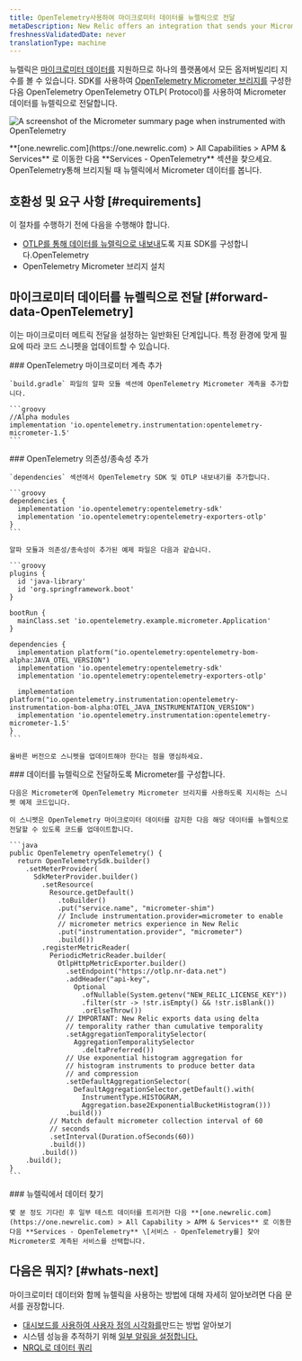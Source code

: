 ```yaml
---
title: OpenTelemetry사용하여 마이크로미터 데이터를 뉴렐릭으로 전달
metaDescription: New Relic offers an integration that sends your Micrometer telemetry data to your New Relic account.
freshnessValidatedDate: never
translationType: machine
---
```



뉴렐릭은 [마이크로미터 데이터를](https://micrometer.io/) 지원하므로 하나의 플랫폼에서 모든 옵저버빌리티 지수를 볼 수 있습니다. SDK를 사용하여 [OpenTelemetry Micrometer 브리지를](https://github.com/open-telemetry/opentelemetry-java-instrumentation/tree/main/instrumentation/micrometer/micrometer-1.5/library) 구성한 다음 OpenTelemetry OpenTelemetry OTLP( Protocol)를 사용하여 Micrometer 데이터를 뉴렐릭으로 전달합니다.

<img
  title="Micrometer bridged with OpenTelemetry in New Relic"
  alt="A screenshot of the Micrometer summary page when instrumented with OpenTelemetry"
  src={opentelemetryMicrometerWithOtel}
/>

<figcaption>
  **[one.newrelic.com](https://one.newrelic.com) > All Capabilities > APM & Services** 로 이동한 다음 **Services - OpenTelemetry** 섹션을 찾으세요. OpenTelemetry통해 브리지될 때 뉴렐릭에서 Micrometer 데이터를 봅니다.
</figcaption>

## 호환성 및 요구 사항 [#requirements]

이 절차를 수행하기 전에 다음을 수행해야 합니다.

* [OTLP를 통해 데이터를 뉴렐릭으로 내보내](/docs/more-integrations/open-source-telemetry-integrations/opentelemetry/opentelemetry-introduction/#how-it-works)도록 지표 SDK를 구성합니다.OpenTelemetry
* OpenTelemetry Micrometer 브리지 설치

## 마이크로미터 데이터를 뉴렐릭으로 전달 [#forward-data-OpenTelemetry]

이는 마이크로미터 메트릭 전달을 설정하는 일반화된 단계입니다. 특정 환경에 맞게 필요에 따라 코드 스니펫을 업데이트할 수 있습니다.

<Steps>
  <Step>
    ### OpenTelemetry 마이크로미터 계측 추가

    `build.gradle` 파일의 알파 모듈 섹션에 OpenTelemetry Micrometer 계측을 추가합니다.

    ```groovy
    //Alpha modules
    implementation 'io.opentelemetry.instrumentation:opentelemetry-micrometer-1.5'
    ```
  </Step>

  <Step>
    ### OpenTelemetry 의존성/종속성 추가

    `dependencies` 섹션에서 OpenTelemetry SDK 및 OTLP 내보내기를 추가합니다.

    ```groovy
    dependencies {
      implementation 'io.opentelemetry:opentelemetry-sdk'
      implementation 'io.opentelemetry:opentelemetry-exporters-otlp'
    }
    ```

    알파 모듈과 의존성/종속성이 추가된 예제 파일은 다음과 같습니다.

    ```groovy
    plugins {
      id 'java-library'
      id 'org.springframework.boot'
    }

    bootRun {
      mainClass.set 'io.opentelemetry.example.micrometer.Application'
    }

    dependencies {
      implementation platform("io.opentelemetry:opentelemetry-bom-alpha:JAVA_OTEL_VERSION")
      implementation 'io.opentelemetry:opentelemetry-sdk'
      implementation 'io.opentelemetry:opentelemetry-exporters-otlp'

      implementation platform("io.opentelemetry.instrumentation:opentelemetry-instrumentation-bom-alpha:OTEL_JAVA_INSTRUMENTATION_VERSION")
      implementation 'io.opentelemetry.instrumentation:opentelemetry-micrometer-1.5'
    }
    ```

    올바른 버전으로 스니펫을 업데이트해야 한다는 점을 명심하세요.
  </Step>

  <Step>
    ### 데이터를 뉴렐릭으로 전달하도록 Micrometer를 구성합니다.

    다음은 Micrometer에 OpenTelemetry Micrometer 브리지를 사용하도록 지시하는 스니펫 예제 코드입니다.

    이 스니펫은 OpenTelemetry 마이크로미터 데이터를 감지한 다음 해당 데이터를 뉴렐릭으로 전달할 수 있도록 코드를 업데이트합니다.

    ```java
    public OpenTelemetry openTelemetry() {
      return OpenTelemetrySdk.builder()
        .setMeterProvider(
          SdkMeterProvider.builder()
            .setResource(
              Resource.getDefault()
                .toBuilder()
                .put("service.name", "micrometer-shim")
                // Include instrumentation.provider=micrometer to enable
                // micrometer metrics experience in New Relic
                .put("instrumentation.provider", "micrometer")
                .build())
            .registerMetricReader(
              PeriodicMetricReader.builder(
                OtlpHttpMetricExporter.builder()
                  .setEndpoint("https://otlp.nr-data.net")
                  .addHeader("api-key",
                    Optional
                      .ofNullable(System.getenv("NEW_RELIC_LICENSE_KEY"))
                      .filter(str -> !str.isEmpty() && !str.isBlank())
                      .orElseThrow())
                  // IMPORTANT: New Relic exports data using delta
                  // temporality rather than cumulative temporality
                  .setAggregationTemporalitySelector(
                    AggregationTemporalitySelector
                      .deltaPreferred())
                  // Use exponential histogram aggregation for
                  // histogram instruments to produce better data
                  // and compression
                  .setDefaultAggregationSelector(
                    DefaultAggregationSelector.getDefault().with(
                      InstrumentType.HISTOGRAM,
                      Aggregation.base2ExponentialBucketHistogram()))
                  .build())
              // Match default micrometer collection interval of 60
              // seconds
              .setInterval(Duration.ofSeconds(60))
              .build())
            .build())
        .build();
    }
    ```
  </Step>

  <Step>
    ### 뉴렐릭에서 데이터 찾기

    몇 분 정도 기다린 후 일부 테스트 데이터를 트리거한 다음 **[one.newrelic.com](https://one.newrelic.com) > All Capability > APM & Services** 로 이동한 다음 **Services - OpenTelemetry** \[서비스 - OpenTelemetry를] 찾아 Micrometer로 계측된 서비스를 선택합니다.
  </Step>
</Steps>

## 다음은 뭐지? [#whats-next]

마이크로미터 데이터와 함께 뉴렐릭을 사용하는 방법에 대해 자세히 알아보려면 다음 문서를 권장합니다.

* [대시보드를 사용하여 사용자 정의 시각화를](/docs/query-your-data/explore-query-data/dashboards/introduction-dashboards)만드는 방법 알아보기
* 시스템 성능을 추적하기 위해 [일부 알림을 설정합니다.](/docs/tutorial-create-alerts/create-an-alert)
* [NRQL로 데이터 쿼리](/docs/nrql/get-started/introduction-nrql-how-nrql-works)